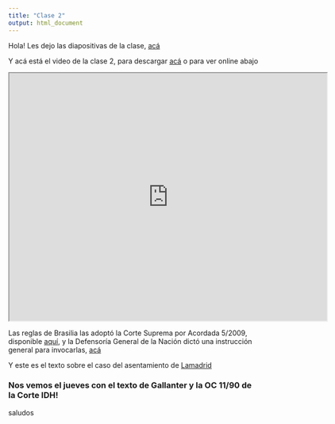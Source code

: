 ```yaml
---
title: "Clase 2"
output: html_document
---
```

Hola!
Les dejo las diapositivas de la clase, [acá](https://ajlcclase2.netlify.app/)

Y acá está el video de la clase 2, para descargar [acá](https://drive.google.com/file/d/1nN_qjsI_kSAoACfEtu7baHZWi18oCkgl/view?usp=sharing) o para ver online abajo

<iframe src="https://drive.google.com/file/d/1nN_qjsI_kSAoACfEtu7baHZWi18oCkgl/preview" width="640" height="500"></iframe>

Las reglas de Brasilia las adoptó la Corte Suprema por Acordada 5/2009, disponible [aquí](https://www.csjn.gov.ar/documentos/descargar/?ID=30455), y la Defensoría General de la Nación dictó una instrucción general para invocarlas, [acá](https://www.mpd.gov.ar/pdf/resoluciones_reglamentarias/1%20Res%20DGN%20invocar%20Reglas%20de%20Brasilia.pdf)

Y este es el texto sobre el caso del asentamiento de [Lamadrid](https://drive.google.com/file/d/1C_Pp2dyTN4AyVpByemeNPq3ayHXwEdEJ/view?usp=sharing)

### Nos vemos el jueves con el texto de Gallanter y la OC 11/90 de la Corte IDH!

saludos

